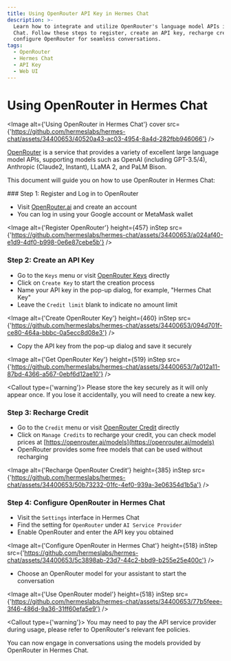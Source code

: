 ```yaml
---
title: Using OpenRouter API Key in Hermes Chat
description: >-
  Learn how to integrate and utilize OpenRouter's language model APIs in Hermes
  Chat. Follow these steps to register, create an API key, recharge credit, and
  configure OpenRouter for seamless conversations.
tags:
  - OpenRouter
  - Hermes Chat
  - API Key
  - Web UI
---
```


# Using OpenRouter in Hermes Chat

<Image alt={'Using OpenRouter in Hermes Chat'} cover src={'https://github.com/hermeslabs/hermes-chat/assets/34400653/40520a43-ac03-4954-8a4d-282fbb946066'} />

[OpenRouter](https://openrouter.ai/) is a service that provides a variety of excellent large language model APIs, supporting models such as OpenAI (including GPT-3.5/4), Anthropic (Claude2, Instant), LLaMA 2, and PaLM Bison.

This document will guide you on how to use OpenRouter in Hermes Chat:

<Steps>
  ### Step 1: Register and Log in to OpenRouter

  - Visit [OpenRouter.ai](https://openrouter.ai/) and create an account
  - You can log in using your Google account or MetaMask wallet

  <Image alt={'Register OpenRouter'} height={457} inStep src={'https://github.com/hermeslabs/hermes-chat/assets/34400653/a024af40-e1d9-4df0-b998-0e6e87cebe5b'} />

  ### Step 2: Create an API Key

  - Go to the `Keys` menu or visit [OpenRouter Keys](https://openrouter.ai/keys) directly
  - Click on `Create Key` to start the creation process
  - Name your API key in the pop-up dialog, for example, "Hermes Chat Key"
  - Leave the `Credit limit` blank to indicate no amount limit

  <Image alt={'Create OpenRouter Key'} height={460} inStep src={'https://github.com/hermeslabs/hermes-chat/assets/34400653/094d701f-ce80-464a-bbbc-0a5ecc8d08e3'} />

  - Copy the API key from the pop-up dialog and save it securely

  <Image alt={'Get OpenRouter Key'} height={519} inStep src={'https://github.com/hermeslabs/hermes-chat/assets/34400653/7a012a11-87bd-4366-a567-0ebf6d12ae10'} />

  <Callout type={'warning'}>
    Please store the key securely as it will only appear once. If you lose it accidentally, you will
    need to create a new key.
  </Callout>

  ### Step 3: Recharge Credit

  - Go to the `Credit` menu or visit [OpenRouter Credit](https://openrouter.ai/credits) directly
  - Click on `Manage Credits` to recharge your credit, you can check model prices at [https://openrouter.ai/models](https://openrouter.ai/models)
  - OpenRouter provides some free models that can be used without recharging

  <Image alt={'Recharge OpenRouter Credit'} height={385} inStep src={'https://github.com/hermeslabs/hermes-chat/assets/34400653/50b73232-01fc-4ef0-939a-3e06354d1b5a'} />

  ### Step 4: Configure OpenRouter in Hermes Chat

  - Visit the `Settings` interface in Hermes Chat
  - Find the setting for `OpenRouter` under `AI Service Provider`
  - Enable OpenRouter and enter the API key you obtained

  <Image alt={'Configure OpenRouter in Hermes Chat'} height={518} inStep src={'https://github.com/hermeslabs/hermes-chat/assets/34400653/5c3898ab-23d7-44c2-bbd9-b255e25e400c'} />

  - Choose an OpenRouter model for your assistant to start the conversation

  <Image alt={'Use OpenRouter model'} height={518} inStep src={'https://github.com/hermeslabs/hermes-chat/assets/34400653/77b5feee-3f46-486d-9a36-31ff60efa5e9'} />

  <Callout type={'warning'}>
    You may need to pay the API service provider during usage, please refer to OpenRouter's relevant
    fee policies.
  </Callout>
</Steps>

You can now engage in conversations using the models provided by OpenRouter in Hermes Chat.
